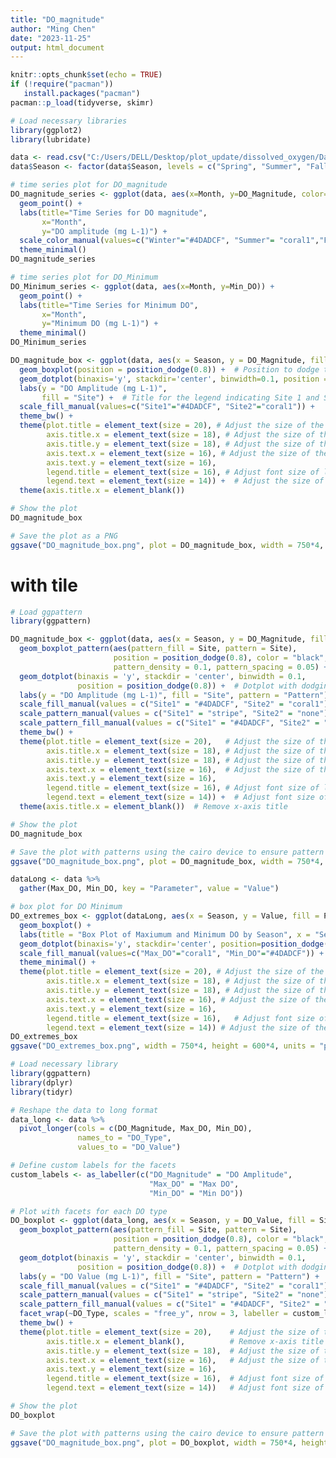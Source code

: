 ```yaml
---
title: "DO_magnitude"
author: "Ming Chen"
date: "2023-11-25"
output: html_document
---
```


```r
knitr::opts_chunk$set(echo = TRUE)
if (!require("pacman"))
   install.packages("pacman")
pacman::p_load(tidyverse, skimr)

# Load necessary libraries
library(ggplot2)
library(lubridate)
```

```r
data <- read.csv("C:/Users/DELL/Desktop/plot_update/dissolved_oxygen/Daily_DO_Temp_Magnitudes.csv")
data$Season <- factor(data$Season, levels = c("Spring", "Summer", "Fall", "Winter"))
```

```r
# time series plot for DO_magnitude
DO_magnitude_series <- ggplot(data, aes(x=Month, y=DO_Magnitude, color=Season)) +
  geom_point() +
  labs(title="Time Series for DO magnitude",
       x="Month",
       y="DO amplitude (mg L-1)") +
  scale_color_manual(values=c("Winter"="#4DADCF", "Summer"= "coral1","Fall"="#E9943A", "Spring"="#5EC795")) +
  theme_minimal()
DO_magnitude_series
```

```r
# time series plot for DO_Minimum
DO_Minimum_series <- ggplot(data, aes(x=Month, y=Min_DO)) +
  geom_point() +
  labs(title="Time Series for Minimum DO",
       x="Month",
       y="Minimum DO (mg L-1)") +
  theme_minimal()
DO_Minimum_series
```

```r
DO_magnitude_box <- ggplot(data, aes(x = Season, y = DO_Magnitude, fill = Site)) + 
  geom_boxplot(position = position_dodge(0.8)) +  # Position to dodge the boxes
  geom_dotplot(binaxis='y', stackdir='center', binwidth=0.1, position = position_dodge(0.8)) +  # Dotplot with dodging
  labs(y = "DO Amplitude (mg L-1)", 
       fill = "Site") +  # Title for the legend indicating Site 1 and Site 2
  scale_fill_manual(values=c("Site1"="#4DADCF", "Site2"="coral1")) +
  theme_bw() +
  theme(plot.title = element_text(size = 20), # Adjust the size of the plot title
        axis.title.x = element_text(size = 18), # Adjust the size of the x-axis title
        axis.title.y = element_text(size = 18), # Adjust the size of the y-axis title
        axis.text.x = element_text(size = 16), # Adjust the size of the x-axis text
        axis.text.y = element_text(size = 16),
        legend.title = element_text(size = 16), # Adjust font size of legend title
        legend.text = element_text(size = 14)) +  # Adjust the size of the y-axis text
  theme(axis.title.x = element_blank())

# Show the plot
DO_magnitude_box

# Save the plot as a PNG
ggsave("DO_magnitude_box.png", plot = DO_magnitude_box, width = 750*4, height = 600*4, units = "px")

```
# with tile
```r
# Load ggpattern
library(ggpattern)

DO_magnitude_box <- ggplot(data, aes(x = Season, y = DO_Magnitude, fill = Site, pattern = Site)) + 
  geom_boxplot_pattern(aes(pattern_fill = Site, pattern = Site), 
                       position = position_dodge(0.8), color = "black",
                       pattern_density = 0.1, pattern_spacing = 0.05) +  # Boxplot with pattern dodging
  geom_dotplot(binaxis = 'y', stackdir = 'center', binwidth = 0.1, 
               position = position_dodge(0.8)) +  # Dotplot with dodging
  labs(y = "DO Amplitude (mg L-1)", fill = "Site", pattern = "Pattern") +  # Title for the legend
  scale_fill_manual(values = c("Site1" = "#4DADCF", "Site2" = "coral1")) +  # Colors for Site1 and Site2
  scale_pattern_manual(values = c("Site1" = "stripe", "Site2" = "none")) +  # Pattern for Site1, none for Site2
  scale_pattern_fill_manual(values = c("Site1" = "#4DADCF", "Site2" = "coral1")) +  # Fill colors for pattern
  theme_bw() +
  theme(plot.title = element_text(size = 20),   # Adjust the size of the plot title
        axis.title.x = element_text(size = 18), # Adjust the size of the x-axis title
        axis.title.y = element_text(size = 18), # Adjust the size of the y-axis title
        axis.text.x = element_text(size = 16),  # Adjust the size of the x-axis text
        axis.text.y = element_text(size = 16),
        legend.title = element_text(size = 16), # Adjust font size of legend title
        legend.text = element_text(size = 14)) +  # Adjust font size of legend text
  theme(axis.title.x = element_blank())  # Remove x-axis title

# Show the plot
DO_magnitude_box

# Save the plot with patterns using the cairo device to ensure pattern rendering
ggsave("DO_magnitude_box.png", plot = DO_magnitude_box, width = 750*4, height = 600*4, units = "px", device = "png", type = "cairo")

```


```r
dataLong <- data %>%
  gather(Max_DO, Min_DO, key = "Parameter", value = "Value")

# box plot for DO Minimum
DO_extremes_box <- ggplot(dataLong, aes(x = Season, y = Value, fill = Parameter)) + 
  geom_boxplot() + 
  labs(title = "Box Plot of Maxiumum and Minimum DO by Season", x = "Season", y = "DO (mg L-1)") +
  geom_dotplot(binaxis='y', stackdir='center', position=position_dodge(0.7), binwidth=0.1) +
  scale_fill_manual(values=c("Max_DO"="coral1", "Min_DO"="#4DADCF")) +
  theme_minimal() +
  theme(plot.title = element_text(size = 20), # Adjust the size of the plot title
        axis.title.x = element_text(size = 18), # Adjust the size of the x-axis title
        axis.title.y = element_text(size = 18), # Adjust the size of the y-axis title
        axis.text.x = element_text(size = 16), # Adjust the size of the x-axis text
        axis.text.y = element_text(size = 16),
        legend.title = element_text(size = 16),   # Adjust font size of legend title
        legend.text = element_text(size = 14)) # Adjust the size of the y-axis text
DO_extremes_box
ggsave("DO_extremes_box.png", width = 750*4, height = 600*4, units = "px")
```

```r
# Load necessary library
library(ggpattern)
library(dplyr)
library(tidyr)

# Reshape the data to long format
data_long <- data %>%
  pivot_longer(cols = c(DO_Magnitude, Max_DO, Min_DO), 
               names_to = "DO_Type", 
               values_to = "DO_Value")

# Define custom labels for the facets
custom_labels <- as_labeller(c("DO_Magnitude" = "DO Amplitude", 
                               "Max_DO" = "Max DO", 
                               "Min_DO" = "Min DO"))

# Plot with facets for each DO type
DO_boxplot <- ggplot(data_long, aes(x = Season, y = DO_Value, fill = Site, pattern = Site)) + 
  geom_boxplot_pattern(aes(pattern_fill = Site, pattern = Site), 
                       position = position_dodge(0.8), color = "black",
                       pattern_density = 0.1, pattern_spacing = 0.05) +  # Boxplot with pattern dodging
  geom_dotplot(binaxis = 'y', stackdir = 'center', binwidth = 0.1, 
               position = position_dodge(0.8)) +  # Dotplot with dodging
  labs(y = "DO Value (mg L-1)", fill = "Site", pattern = "Pattern") +  # Title for the legend
  scale_fill_manual(values = c("Site1" = "#4DADCF", "Site2" = "coral1")) +  # Colors for Site1 and Site2
  scale_pattern_manual(values = c("Site1" = "stripe", "Site2" = "none")) +  # Pattern for Site1, none for Site2
  scale_pattern_fill_manual(values = c("Site1" = "#4DADCF", "Site2" = "coral1")) +  # Fill colors for pattern
  facet_wrap(~DO_Type, scales = "free_y", nrow = 3, labeller = custom_labels) +  # Facet for each DO type
  theme_bw() +
  theme(plot.title = element_text(size = 20),    # Adjust the size of the plot title
        axis.title.x = element_blank(),          # Remove x-axis title
        axis.title.y = element_text(size = 18),  # Adjust the size of the y-axis title
        axis.text.x = element_text(size = 16),   # Adjust the size of the x-axis text
        axis.text.y = element_text(size = 16),
        legend.title = element_text(size = 16),  # Adjust font size of legend title
        legend.text = element_text(size = 14))   # Adjust font size of legend text

# Show the plot
DO_boxplot

# Save the plot with patterns using the cairo device to ensure pattern rendering
ggsave("DO_magnitude_box.png", plot = DO_boxplot, width = 750*4, height = 600*4, units = "px", device = "png", type = "cairo")

```


